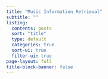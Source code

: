 ```yaml
---
title: "Music Information Retrieval"
subtitle: ""
listing:
  contents: posts
  sort: "title"
  type: default
  categories: true
  sort-ui: true
  filter-ui: true
page-layout: full
title-block-banner: false
---
```

